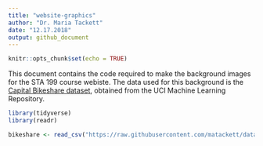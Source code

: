 ```yaml
---
title: "website-graphics"
author: "Dr. Maria Tackett"
date: "12.17.2018"
output: github_document
---
```


```r
knitr::opts_chunk$set(echo = TRUE)
```

This document contains the code required to make the background images for the STA 199 course webiste. The data used for this background is the [Capital Bikeshare dataset](https://archive.ics.uci.edu/ml/datasets/bike+sharing+dataset), obtained from the UCI Machine Learning Repository.

```r
library(tidyverse)
library(readr)
```

```r
bikeshare <- read_csv("https://raw.githubusercontent.com/matackett/data/master/capital-bikeshare.csv")                          
```


